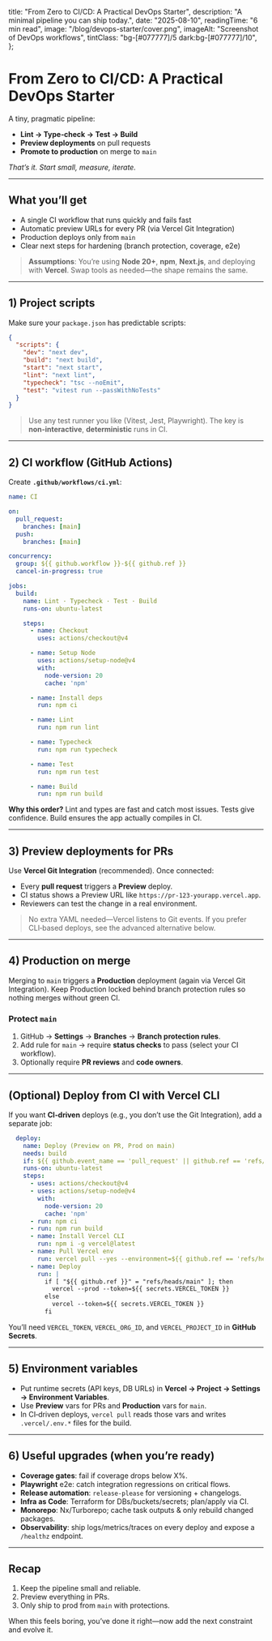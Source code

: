 title: "From Zero to CI/CD: A Practical DevOps Starter",
description: "A minimal pipeline you can ship today.",
date: "2025-08-10",
readingTime: "6 min read",
image: "/blog/devops-starter/cover.png",
imageAlt: "Screenshot of DevOps workflows",
tintClass: "bg-\[#077777]/5 dark\:bg-\[#077777]/10",
};

# From Zero to CI/CD: A Practical DevOps Starter

A tiny, pragmatic pipeline:

* **Lint → Type‑check → Test → Build**
* **Preview deployments** on pull requests
* **Promote to production** on merge to `main`

*That’s it. Start small, measure, iterate.*

---

## What you’ll get

* A single CI workflow that runs quickly and fails fast
* Automatic preview URLs for every PR (via Vercel Git Integration)
* Production deploys only from `main`
* Clear next steps for hardening (branch protection, coverage, e2e)

> **Assumptions**: You’re using **Node 20+**, **npm**, **Next.js**, and deploying with **Vercel**. Swap tools as needed—the shape remains the same.

---

## 1) Project scripts

Make sure your `package.json` has predictable scripts:

```json
{
  "scripts": {
    "dev": "next dev",
    "build": "next build",
    "start": "next start",
    "lint": "next lint",
    "typecheck": "tsc --noEmit",
    "test": "vitest run --passWithNoTests"
  }
}
```

> Use any test runner you like (Vitest, Jest, Playwright). The key is **non‑interactive**, **deterministic** runs in CI.

---

## 2) CI workflow (GitHub Actions)

Create **`.github/workflows/ci.yml`**:

```yaml
name: CI

on:
  pull_request:
    branches: [main]
  push:
    branches: [main]

concurrency:
  group: ${{ github.workflow }}-${{ github.ref }}
  cancel-in-progress: true

jobs:
  build:
    name: Lint · Typecheck · Test · Build
    runs-on: ubuntu-latest

    steps:
      - name: Checkout
        uses: actions/checkout@v4

      - name: Setup Node
        uses: actions/setup-node@v4
        with:
          node-version: 20
          cache: 'npm'

      - name: Install deps
        run: npm ci

      - name: Lint
        run: npm run lint

      - name: Typecheck
        run: npm run typecheck

      - name: Test
        run: npm run test

      - name: Build
        run: npm run build
```

**Why this order?** Lint and types are fast and catch most issues. Tests give confidence. Build ensures the app actually compiles in CI.

---

## 3) Preview deployments for PRs

Use **Vercel Git Integration** (recommended). Once connected:

* Every **pull request** triggers a **Preview** deploy.
* CI status shows a Preview URL like `https://pr-123-yourapp.vercel.app`.
* Reviewers can test the change in a real environment.

> No extra YAML needed—Vercel listens to Git events. If you prefer CLI‑based deploys, see the advanced alternative below.

---

## 4) Production on merge

Merging to `main` triggers a **Production** deployment (again via Vercel Git Integration). Keep Production locked behind branch protection rules so nothing merges without green CI.

### Protect `main`

1. GitHub → **Settings** → **Branches** → **Branch protection rules**.
2. Add rule for `main` → require **status checks** to pass (select your CI workflow).
3. Optionally require **PR reviews** and **code owners**.

---

## (Optional) Deploy from CI with Vercel CLI

If you want **CI‑driven** deploys (e.g., you don’t use the Git Integration), add a separate job:

```yaml
  deploy:
    name: Deploy (Preview on PR, Prod on main)
    needs: build
    if: ${{ github.event_name == 'pull_request' || github.ref == 'refs/heads/main' }}
    runs-on: ubuntu-latest
    steps:
      - uses: actions/checkout@v4
      - uses: actions/setup-node@v4
        with:
          node-version: 20
          cache: 'npm'
      - run: npm ci
      - run: npm run build
      - name: Install Vercel CLI
        run: npm i -g vercel@latest
      - name: Pull Vercel env
        run: vercel pull --yes --environment=${{ github.ref == 'refs/heads/main' && 'production' || 'preview' }} --token=${{ secrets.VERCEL_TOKEN }}
      - name: Deploy
        run: |
          if [ "${{ github.ref }}" = "refs/heads/main" ]; then
            vercel --prod --token=${{ secrets.VERCEL_TOKEN }}
          else
            vercel --token=${{ secrets.VERCEL_TOKEN }}
          fi
```

You’ll need `VERCEL_TOKEN`, `VERCEL_ORG_ID`, and `VERCEL_PROJECT_ID` in **GitHub Secrets**.

---

## 5) Environment variables

* Put runtime secrets (API keys, DB URLs) in **Vercel → Project → Settings → Environment Variables**.
* Use **Preview** vars for PRs and **Production** vars for `main`.
* In CI‑driven deploys, `vercel pull` reads those vars and writes `.vercel/.env.*` files for the build.

---

## 6) Useful upgrades (when you’re ready)

* **Coverage gates**: fail if coverage drops below X%.
* **Playwright** e2e: catch integration regressions on critical flows.
* **Release automation**: `release-please` for versioning + changelogs.
* **Infra as Code**: Terraform for DBs/buckets/secrets; plan/apply via CI.
* **Monorepo**: Nx/Turborepo; cache task outputs & only rebuild changed packages.
* **Observability**: ship logs/metrics/traces on every deploy and expose a `/healthz` endpoint.

---

## Recap

1. Keep the pipeline small and reliable.
2. Preview everything in PRs.
3. Only ship to prod from `main` with protections.

When this feels boring, you’ve done it right—now add the next constraint and evolve it.
